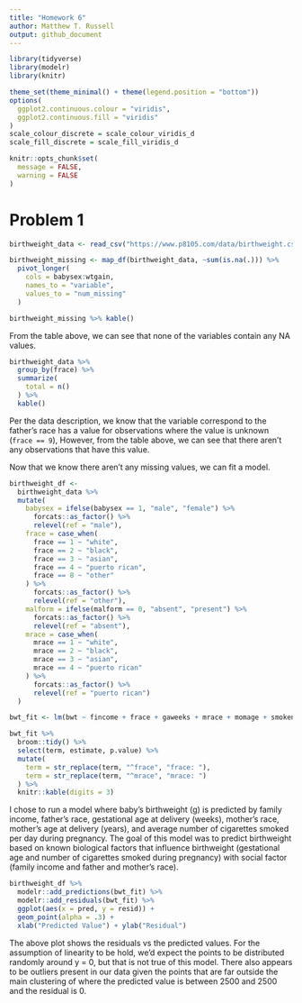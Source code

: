 ```yaml
---
title: "Homework 6"
author: Matthew T. Russell
output: github_document
---
```


```r
library(tidyverse)
library(modelr)
library(knitr)

theme_set(theme_minimal() + theme(legend.position = "bottom"))
options(
  ggplot2.continuous.colour = "viridis",
  ggplot2.continuous.fill = "viridis"
)
scale_colour_discrete = scale_colour_viridis_d
scale_fill_discrete = scale_fill_viridis_d

knitr::opts_chunk$set(
  message = FALSE, 
  warning = FALSE
)
```

# Problem 1

```r
birthweight_data <- read_csv("https://www.p8105.com/data/birthweight.csv")

birthweight_missing <- map_df(birthweight_data, ~sum(is.na(.))) %>% 
  pivot_longer(
    cols = babysex:wtgain,
    names_to = "variable", 
    values_to = "num_missing"
  )

birthweight_missing %>% kable()
```

From the table above, we can see that none of the variables contain any NA values. 

```r
birthweight_data %>% 
  group_by(frace) %>% 
  summarize(
    total = n()
  ) %>% 
  kable()
```

Per the data description, we know that the variable correspond to the father's race has a value for observations where the value is unknown (`frace == 9`), However, from the table above, we can see that there aren't any observations that have this value. 

Now that we know there aren't any missing values, we can fit a model. 

```r
birthweight_df <-
  birthweight_data %>% 
  mutate(
    babysex = ifelse(babysex == 1, "male", "female") %>% 
      forcats::as_factor() %>% 
      relevel(ref = "male"),
    frace = case_when(
      frace == 1 ~ "white", 
      frace == 2 ~ "black", 
      frace == 3 ~ "asian", 
      frace == 4 ~ "puerto rican", 
      frace == 8 ~ "other"
    ) %>% 
      forcats::as_factor() %>% 
      relevel(ref = "other"),
    malform = ifelse(malform == 0, "absent", "present") %>% 
      forcats::as_factor() %>% 
      relevel(ref = "absent"), 
    mrace = case_when(
      mrace == 1 ~ "white", 
      mrace == 2 ~ "black", 
      mrace == 3 ~ "asian", 
      mrace == 4 ~ "puerto rican"
    ) %>% 
      forcats::as_factor() %>% 
      relevel(ref = "puerto rican")
  )
```

```r
bwt_fit <- lm(bwt ~ fincome + frace + gaweeks + mrace + momage + smoken, data = birthweight_df)

bwt_fit %>% 
  broom::tidy() %>% 
  select(term, estimate, p.value) %>% 
  mutate(
    term = str_replace(term, "^frace", "frace: "), 
    term = str_replace(term, "^mrace", "mrace: ")
  ) %>% 
  knitr::kable(digits = 3)
```

I chose to run a model where baby's birthweight (g) is predicted by family income, father's race, gestational age at delivery (weeks), mother's race, mother's age at delivery (years), and average number of cigarettes smoked per day during pregnancy. The goal of this model was to predict birthweight based on known biological factors that influence birthweight (gestational age and number of cigarettes smoked during pregnancy) with social factor (family income and father and mother's race). 

```r
birthweight_df %>% 
  modelr::add_predictions(bwt_fit) %>% 
  modelr::add_residuals(bwt_fit) %>% 
  ggplot(aes(x = pred, y = resid)) + 
  geom_point(alpha = .3) +
  xlab("Predicted Value") + ylab("Residual")
```

The above plot shows the residuals vs the predicted values. For the assumption of linearity to be hold, we'd expect the points to be distributed randomly around y = 0, but that is not true of this model. There also appears to be outliers present in our data given the points that are far outside the main clustering of where the predicted value is between 2500 and 2500 and the residual is 0. 
